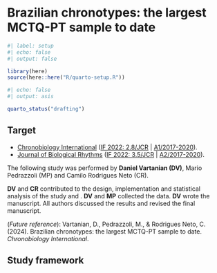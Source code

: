 # Brazilian chronotypes: the largest MCTQ-PT sample to date

```r
#| label: setup
#| echo: false
#| output: false

library(here)
source(here::here("R/quarto-setup.R"))
```

```r
#| echo: false
#| output: asis

quarto_status("drafting")
```

::: {.callout-note}
## Target

* [Chronobiology International](https://www.tandfonline.com/action/authorSubmission?show=instructions&journalCode=icbi20) ([IF 2022: 2.8/JCR](https://jcr.clarivate.com/jcr/) | [A1/2017-2020](https://sucupira.capes.gov.br/sucupira/public/consultas/coleta/veiculoPublicacaoQualis/listaConsultaGeralPeriodicos.jsf)).
* [Journal of Biological Rhythms](https://journals.sagepub.com/author-instructions/JBR) ([IF 2022: 3.5/JCR](https://jcr.clarivate.com/jcr/) | [A2/2017-2020](https://sucupira.capes.gov.br/sucupira/public/consultas/coleta/veiculoPublicacaoQualis/listaConsultaGeralPeriodicos.jsf)).
:::

::: {.callout-note}
The following study was performed by __Daniel Vartanian (DV)__, Mario Pedrazzoli (MP) and Camilo Rodrigues Neto (CR).

__DV__ and __CR__ contributed to the design, implementation and statistical analysis of the study and . __DV__ and __MP__ collected the data. __DV__ wrote the manuscript. All authors discussed the results and revised the final manuscript.

(_Future reference_): Vartanian, D., Pedrazzoli, M., & Rodrigues Neto, C. (2024). Brazilian chronotypes: the largest MCTQ-PT sample to date. _Chronobiology International_.
:::

## Study framework
